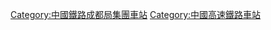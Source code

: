 {{Catnav|頁面分類|各種主題的頁面分類|按國家分類|各國建築|各國鐵路車站|中國鐵路車站}}
{{Catnav|頁面分類|各種主題的頁面分類|按國家分類|各國交通|各國鐵路車站|中國鐵路車站}}

{{Catmore|成貴客運專線}}
[[Category:中國鐵路成都局集團車站|Category:中國鐵路成都局集團車站]]
[[Category:中國高速鐵路車站|Category:中國高速鐵路車站]]<!--
[[Category:成貴客運專線|Category:成貴客運專線]]-->